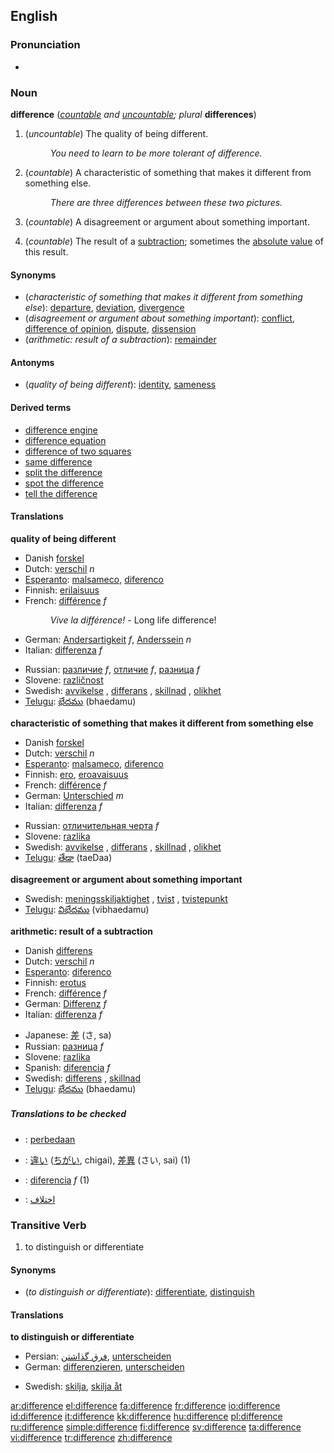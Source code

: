 ==English==

===Pronunciation===
*{{audio|en-us-difference.ogg|Audio (US)}}

===Noun===
'''difference'''  (''[[countable]] and [[uncountable]]; plural'' '''differences''')

#(''uncountable'') The quality of being different.
#:''You need to learn to be more tolerant of difference.''
#(''countable'') A characteristic of something that makes it different from something else.
#:''There are three differences between these two pictures.''
#(''countable'') A disagreement or argument about something important.
#{{arithmetic}} (''countable'') The result of a [[subtraction]]; sometimes the [[absolute value]] of this result.

====Synonyms====
*(''characteristic of something that makes it different from something else''): [[departure]], [[deviation]], [[divergence]]
*(''disagreement or argument about something important''): [[conflict]], [[difference of opinion]], [[dispute]], [[dissension]]
*(''arithmetic: result of a subtraction''): [[remainder]]

====Antonyms====
*(''quality of being different''): [[identity]], [[sameness]]

====Derived terms====
*[[difference engine]]
*[[difference equation]]
*[[difference of two squares]]
*[[same difference]]
*[[split the difference]]
*[[spot the difference]]
*[[tell the difference]]

====Translations====
'''quality of being different'''
{{top}}
*Danish [[forskel]]
*Dutch: [[verschil]] ''n''
*[[Esperanto]]: [[malsameco]], [[diferenco]]
*Finnish: [[erilaisuus]]
*French: [[différence]] ''f''
*:''Vive la différence!'' - Long life difference!
*German: [[Andersartigkeit]] ''f'', [[Anderssein]] ''n''
*Italian: [[differenza]] ''f''
{{mid}}
*Russian: [[различие]] ''f'', [[отличие]] ''f'', [[разница]] ''f''
*Slovene: [[različnost]] {{f}}
*Swedish: [[avvikelse]] {{c}}, [[differans]] {{c}}, [[skillnad]] {{c}}, [[olikhet]] {{c}}
*[[Telugu]]: [[భేదము]] (bhaedamu)
{{bottom}}

'''characteristic of something that makes it different from something else'''
{{top}}
*Danish [[forskel]]
*Dutch: [[verschil]] ''n''
*[[Esperanto]]: [[malsameco]], [[diferenco]]
*Finnish: [[ero]], [[eroavaisuus]]
*French: [[différence]] ''f''
*German: [[Unterschied]] ''m''
*Italian: [[differenza]] ''f''
{{mid}}
*Russian: [[отличительная черта]] ''f''
*Slovene: [[razlika]] {{f}}
*Swedish: [[avvikelse]] {{c}}, [[differans]] {{c}}, [[skillnad]] {{c}}, [[olikhet]] {{c}}
*[[Telugu]]: [[తేడా]] (taeDaa)
{{bottom}}

'''disagreement or argument about something important'''
{{top}}
{{mid}}
*Swedish: [[meningsskiljaktighet]] {{c}}, [[tvist]] {{c}}, [[tvistepunkt]] {{c}}
*[[Telugu]]: [[విభేదము]] (vibhaedamu)
{{bottom}}

'''arithmetic: result of a subtraction'''
{{top}}
*Danish [[differens]]
*Dutch: [[verschil]] ''n''
*[[Esperanto]]: [[diferenco]]
*Finnish: [[erotus]]
*French: [[différence]] ''f''
*German: [[Differenz]] ''f''
*Italian: [[differenza]] ''f''
{{mid}}
*Japanese: [[差]] (さ, sa)
*Russian: [[разница]] ''f''
*Slovene: [[razlika]] {{f}}
*Spanish: [[diferencia]] ''f''
*Swedish: [[differens]] {{c}}, [[skillnad]] {{c}}
*[[Telugu]]: [[భేదము]] (bhaedamu)
{{bottom}}

=====Translations to be checked=====
<!--Remove this section once all of the translations below have been moved into the tables above.-->
{{checktrans}}

*{{ttbc|Indonesian}}: [[beda|perbedaan]]
*{{ttbc|Japanese}}: [[違い]] ([[ちがい]], chigai), [[差異]] (さい, sai) (1)
*{{ttbc|Spanish}}: [[diferencia]] ''f'' (1)
*{{ttbc|Persian}}: [[تفاوت|اختلاف]]

===Transitive Verb===
#to distinguish or differentiate

====Synonyms====
*(''to distinguish or differentiate''): [[differentiate]], [[distinguish]]

====Translations====
'''to distinguish or differentiate'''
{{top}}
*Persian: [[فرق گذاشتن]], [[unterscheiden]]
*German: [[differenzieren]], [[unterscheiden]]
{{mid}}
*Swedish: [[skilja]], [[skilja åt]]
{{bottom}}

[[ar:difference]]
[[el:difference]]
[[fa:difference]]
[[fr:difference]]
[[io:difference]]
[[id:difference]]
[[it:difference]]
[[kk:difference]]
[[hu:difference]]
[[pl:difference]]
[[ru:difference]]
[[simple:difference]]
[[fi:difference]]
[[sv:difference]]
[[ta:difference]]
[[vi:difference]]
[[tr:difference]]
[[zh:difference]]